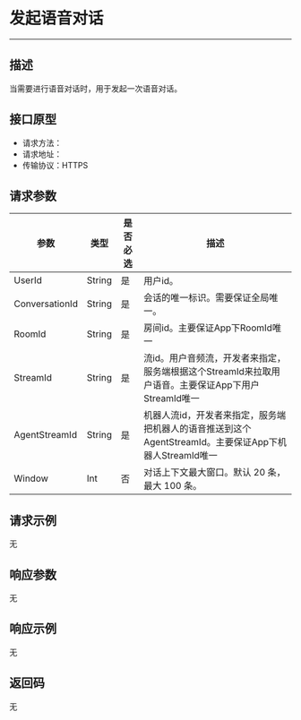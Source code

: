 # 发起语音对话
---

##  描述
当需要进行语音对话时，用于发起一次语音对话。

## 接口原型

- 请求方法：
- 请求地址：
- 传输协议：HTTPS

## 请求参数

| 参数 | 类型 | 是否必选 | 描述 |
|------|------|---------|------|
| UserId | String | 是 | 用户id。 |
| ConversationId | String | 是 | 会话的唯一标识。需要保证全局唯一。 |
| RoomId | String | 是 | 房间id。主要保证App下RoomId唯一 |
| StreamId | String | 是 | 流id。用户音频流，开发者来指定，服务端根据这个StreamId来拉取用户语音。主要保证App下用户StreamId唯一 |
| AgentStreamId | String | 是 | 机器人流id，开发者来指定，服务端把机器人的语音推送到这个AgentStreamId。主要保证App下机器人StreamId唯一 |
| Window | Int | 否 | 对话上下文最大窗口。默认 20 条，最大 100 条。 |

## 请求示例

无

## 响应参数

无

## 响应示例

无

## 返回码

无